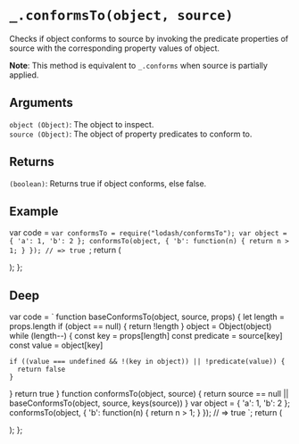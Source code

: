 # `_.conformsTo(object, source)`

Checks if object conforms to source by invoking the predicate properties of source with the corresponding property values of object.


**Note**: This method is equivalent to `_.conforms` when source is partially applied.


## Arguments

`object (Object)`: The object to inspect.  
`source (Object)`: The object of property predicates to conform to.

## Returns

`(boolean)`: Returns true if object conforms, else false.

## Example


  var code = `var conformsTo = require("lodash/conformsTo");
  var object = { 'a': 1, 'b': 2 };
conformsTo(object, { 'b': function(n) { return n > 1; } });
// => true
`;
  return (
    <div>
      <Embed source={code} />
    </div>
  );
};

<Demo />

## Deep

  var code = `
function baseConformsTo(object, source, props) {
  let length = props.length
  if (object == null) {
    return !length
  }
  object = Object(object)
  while (length--) {
    const key = props[length]
    const predicate = source[key]
    const value = object[key]

    if ((value === undefined && !(key in object)) || !predicate(value)) {
      return false
    }
  }
  return true
}
function conformsTo(object, source) {
  return source == null || baseConformsTo(object, source, keys(source))
}
var object = { 'a': 1, 'b': 2 };
conformsTo(object, { 'b': function(n) { return n > 1; } });
// => true
`;
  return (
    <div>
      <Embed source={code} />
    </div>
  );
};

<DeepDemo />
